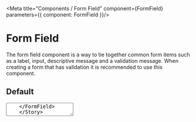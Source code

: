 

<Meta title="Components / Form Field" component={FormField} parameters={{ component: FormField }}/>

# Form Field

The form field component is a way to tie together common form items such as a label, input, descriptive message and a validation message. When creating a form that has validation it is recommended to use this component.

## Default
<Preview>
    <Story name="Form Field" parameters={{ decorators: [withKnobs]}}>
    <FormField label="test" htmlFor="textarea" hint="This is a hint" validationMessage="Something went wrong">
    <Textarea aria-describedby="textarea_hint textarea_error" id="textarea" />
    </FormField>
    </Story>
</Preview>

## Demo 

<FormFieldDemo />

<Story name="Form Field Dark Mode"
decorators={[withKnobs, storyFn => <div style={{ backgroundColor: color.darkModeBG, height: 'calc(' + 100 + 'vh - ' + 20 + 'px)' , boxSizing: 'border-box', padding: 40 + 'px' }}>{storyFn()}</div>]}
parameters={{ docs: { disable: true  }}}
>
    <FCThemeProvider value={{theme: 'dark'}}>
        <FormField label="test" htmlFor="textarea" hint="This is a hint" validationMessage="Something went wrong">
            <Textarea aria-describedby="textarea_hint textarea_error" id="textarea" />
        </FormField>
    </FCThemeProvider>
</Story>


## Dark Mode

<FormFieldDark />

## Properties

<Props of={FormField} />

# Input Field dependents & dependencies
<DependenciesTable titleDependencies='Dependencies' titleDependents='Dependents' of={FormField} />

